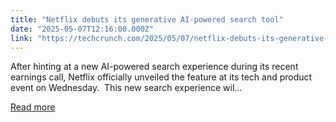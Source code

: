 ```yaml
---
title: "Netflix debuts its generative AI-powered search tool"
date: "2025-05-07T12:16:00.000Z"
link: "https://techcrunch.com/2025/05/07/netflix-debuts-its-generative-ai-powered-search-tool/"
---
```


After hinting at a new AI-powered search experience during its recent earnings call, Netflix officially unveiled the feature at its tech and product event on Wednesday.  This new search experience wil...

[Read more](https://techcrunch.com/2025/05/07/netflix-debuts-its-generative-ai-powered-search-tool/)
